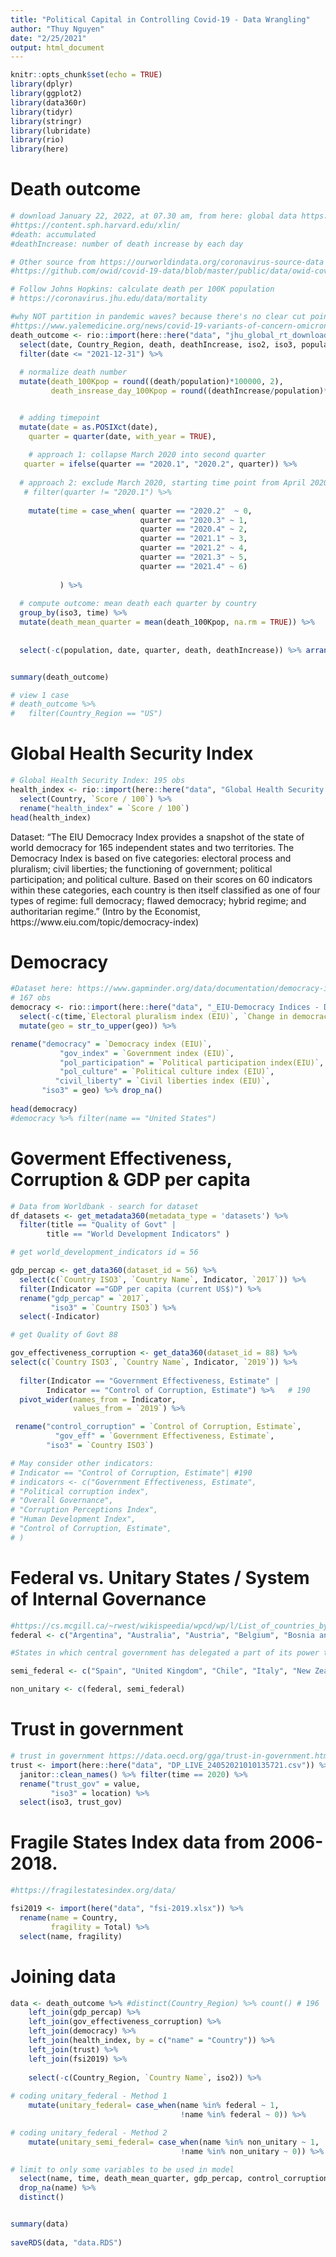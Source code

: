 ```yaml
---
title: "Political Capital in Controlling Covid-19 - Data Wrangling"
author: "Thuy Nguyen"
date: "2/25/2021"
output: html_document
---
```


```r
knitr::opts_chunk$set(echo = TRUE)
library(dplyr)
library(ggplot2)
library(data360r)
library(tidyr)
library(stringr)
library(lubridate)
library(rio)
library(here)
```


# Death outcome
```r
# download January 22, 2022, at 07.30 am, from here: global data https://github.com/lin-lab/COVID19-Rt/blob/master/initial_estimates/README.md
#https://content.sph.harvard.edu/xlin/
#death: accumulated 
#deathIncrease: number of death increase by each day

# Other source from https://ourworldindata.org/coronavirus-source-data
#https://github.com/owid/covid-19-data/blob/master/public/data/owid-covid-data.csv

# Follow Johns Hopkins: calculate death per 100K population 
# https://coronavirus.jhu.edu/data/mortality

#why NOT partition in pandemic waves? because there's no clear cut point:
#https://www.yalemedicine.org/news/covid-19-variants-of-concern-omicron
death_outcome <- rio::import(here::here("data", "jhu_global_rt_downloadedjan22_2022.tsv")) %>% 
  select(date, Country_Region, death, deathIncrease, iso2, iso3, population) %>% 
  filter(date <= "2021-12-31") %>% 
  
  # normalize death number
  mutate(death_100Kpop = round((death/population)*100000, 2), 
         death_insrease_day_100Kpop = round((deathIncrease/population)*100000, 2)) %>% 


  # adding timepoint  
  mutate(date = as.POSIXct(date),
    quarter = quarter(date, with_year = TRUE),
    
    # approach 1: collapse March 2020 into second quarter
   quarter = ifelse(quarter == "2020.1", "2020.2", quarter)) %>% 
  
  # approach 2: exclude March 2020, starting time point from April 2020 
   # filter(quarter != "2020.1") %>% 
  
    mutate(time = case_when( quarter == "2020.2"  ~ 0, 
                             quarter == "2020.3" ~ 1,
                             quarter == "2020.4" ~ 2,
                             quarter == "2021.1" ~ 3,
                             quarter == "2021.2" ~ 4,
                             quarter == "2021.3" ~ 5,
                             quarter == "2021.4" ~ 6)
            
           ) %>% 
  
  # compute outcome: mean death each quarter by country
  group_by(iso3, time) %>% 
  mutate(death_mean_quarter = mean(death_100Kpop, na.rm = TRUE)) %>% 
  
  
  select(-c(population, date, quarter, death, deathIncrease)) %>% arrange(Country_Region) 


summary(death_outcome)

# view 1 case
# death_outcome %>%
#   filter(Country_Region == "US")


```



# Global Health Security Index
```r
# Global Health Security Index: 195 obs
health_index <- rio::import(here::here("data", "Global Health Security Index 2019 Final (October 2019).csv"), skip = 15) %>% 
  select(Country, `Score / 100`) %>% 
  rename("health_index" = `Score / 100`) 
head(health_index)
```

Dataset: 
“The EIU Democracy Index provides a snapshot of the state of world democracy for 165 independent states and two territories. The Democracy Index is based on five categories: electoral process and pluralism; civil liberties; the functioning of government; political participation; and political culture. Based on their scores on 60 indicators within these categories, each country is then itself classified as one of four types of regime: full democracy; flawed democracy; hybrid regime; and authoritarian regime.” (Intro by the Economist, https://www.eiu.com/topic/democracy-index)

# Democracy
```r
#Dataset here: https://www.gapminder.org/data/documentation/democracy-index/
# 167 obs
democracy <- rio::import(here::here("data", "_EIU-Democracy Indices - Dataset - v3.xlsx"), sheet = "data-for-countries-etc-by-year") %>%   filter(time == 2019) %>% 
  select(-c(time,`Electoral pluralism index (EIU)`, `Change in democracy index (EIU)`)) %>%    # 167 
  mutate(geo = str_to_upper(geo)) %>% 

rename("democracy" = `Democracy index (EIU)`, 
           "gov_index" = `Government index (EIU)`, 
           "pol_participation" = `Political participation index(EIU)`, 
           "pol_culture" = `Political culture index (EIU)`,
          "civil_liberty" = `Civil liberties index (EIU)`, 
       "iso3" = geo) %>% drop_na()
       
head(democracy)
#democracy %>% filter(name == "United States")
```

# Goverment Effectiveness, Corruption & GDP per capita  
```r
# Data from Worldbank - search for dataset 
df_datasets <- get_metadata360(metadata_type = 'datasets') %>% 
  filter(title == "Quality of Govt" |
        title == "World Development Indicators" ) 

# get world_development_indicators id = 56

gdp_percap <- get_data360(dataset_id = 56) %>% 
  select(c(`Country ISO3`, `Country Name`, Indicator, `2017`)) %>% 
  filter(Indicator =="GDP per capita (current US$)") %>% 
  rename("gdp_percap" = `2017`,
         "iso3" = `Country ISO3`) %>% 
  select(-Indicator) 

# get Quality of Govt 88

gov_effectiveness_corruption <- get_data360(dataset_id = 88) %>% 
select(c(`Country ISO3`, `Country Name`, Indicator, `2019`)) %>%
  
  filter(Indicator == "Government Effectiveness, Estimate" |
        Indicator == "Control of Corruption, Estimate") %>%   # 190
  pivot_wider(names_from = Indicator,
              values_from = `2019`) %>% 

 rename("control_corruption" = `Control of Corruption, Estimate`, 
          "gov_eff" = `Government Effectiveness, Estimate`,
        "iso3" = `Country ISO3`) 

# May consider other indicators:
# Indicator == "Control of Corruption, Estimate"| #190
# indicators <- c("Government Effectiveness, Estimate",
# "Political corruption index",
# "Overall Governance",
# "Corruption Perceptions Index",
# "Human Development Index",
# "Control of Corruption, Estimate",
# )

```

# Federal vs. Unitary States / System of Internal Governance 
```r

#https://cs.mcgill.ca/~rwest/wikispeedia/wpcd/wp/l/List_of_countries_by_system_of_government.htm
federal <- c("Argentina", "Australia", "Austria", "Belgium", "Bosnia and Herzegovina", "Brazil", "Canada", "Comoros", "Ethiopia", "Micronesia", "Germany", "India", "Malaysia", "Mexico", "Nigeria", "Pakistan", "Palau", "Papua New Guinea", "Russia", "Saint Kitts and Nevis", "South Africa", "Switzerland", "United Arab Emirates", "United States", "Venezuela")  # exception: I'm not clear palau is a unitary or federal state 

#States in which central government has delegated a part of its power to regional and local level governments.  China is special case. Although Hong Kong and Macau have some economic autonomy, I categorize China as unitary state in this study to reflect the fact that China had highly centralized power of pandemic control. 

semi_federal <- c("Spain", "United Kingdom", "Chile", "Italy", "New Zealand", "Philippines", "Serbia", "Denmark", "Finland", "Netherlands", "France")

non_unitary <- c(federal, semi_federal)
```
# Trust in government

```r
# trust in government https://data.oecd.org/gga/trust-in-government.htm
trust <- import(here::here("data", "DP_LIVE_24052021010135721.csv")) %>% 
  janitor::clean_names() %>% filter(time == 2020) %>%
  rename("trust_gov" = value, 
         "iso3" = location) %>% 
  select(iso3, trust_gov) 

```

# Fragile States Index data from 2006-2018.
```r
#https://fragilestatesindex.org/data/

fsi2019 <- import(here("data", "fsi-2019.xlsx")) %>% 
  rename(name = Country, 
         fragility = Total) %>% 
  select(name, fragility)
```

# Joining data
```r
data <- death_outcome %>% #distinct(Country_Region) %>% count() # 196
    left_join(gdp_percap) %>% 
    left_join(gov_effectiveness_corruption) %>% 
    left_join(democracy) %>% 
    left_join(health_index, by = c("name" = "Country")) %>% 
    left_join(trust) %>% 
    left_join(fsi2019) %>% 
 
    select(-c(Country_Region, `Country Name`, iso2)) %>% 
  
# coding unitary_federal - Method 1
    mutate(unitary_federal= case_when(name %in% federal ~ 1,
                                      !name %in% federal ~ 0)) %>%

# coding unitary_federal - Method 2
    mutate(unitary_semi_federal= case_when(name %in% non_unitary ~ 1, 
                                      !name %in% non_unitary ~ 0)) %>%   

# limit to only some variables to be used in model
  select(name, time, death_mean_quarter, gdp_percap, control_corruption, gov_eff, democracy, civil_liberty, health_index, unitary_federal, unitary_semi_federal, trust_gov, fragility) %>% 
  drop_na(name) %>% 
  distinct()


summary(data)
  
saveRDS(data, "data.RDS")


```




